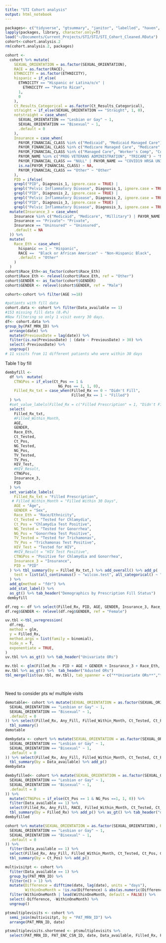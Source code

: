 ```yaml
---
title: "STI Cohort analysis"
output: html_notebook
---
```


```r
packages<- c("tidyverse", "gtsummary", "janitor", "labelled", "haven", "gt")
lapply(packages, library, character.only=T)
load("~/Documents/Current_Projects/STI/STI/STI_Cohort_Cleaned.RData")
cohort<-cohort.analysis.2
rm(cohort.analysis.2, packages)
```


```r
cohort <-
  cohort %>% mutate(
    SEXUAL_ORIENTATION = as.factor(SEXUAL_ORIENTATION),
    RACE = as.factor(RACE),
    ETHNICITY = as.factor(ETHNICITY),
    hispanic = if_else(
      ETHNICITY == "Hispanic or Latina/o/x" |
        ETHNICITY == "Puerto Rican",
      1,
      0
    ),
    Ct_Results_Categorical = as.factor(Ct_Results_Categorical),
    straight = if_else(SEXUAL_ORIENTATION == "Straight", 1, 0),
    notstraight = case_when(
      SEXUAL_ORIENTATION == "Lesbian or Gay" ~ 1,
      SEXUAL_ORIENTATION == "Bisexual" ~ 1,
      .default = 0
    ),
    Insurance = case_when(
      PAYOR_FINANCIAL_CLASS %in% c("Medicaid", "Medicaid Managed Care") ~ "Medicaid",
      PAYOR_FINANCIAL_CLASS %in% c("Medicare Managed Care", "Medicare" ) ~ "Medicare",
      PAYOR_FINANCIAL_CLASS %in% c("Managed Care", "Worker's Comp", "Commercial", "BCBS") ~ "Private",
      PAYOR_NAME %in% c("PROG VETERANS ADMINISTRATION", "TRICARE") ~ "Millitary",
      PAYOR_FINANCIAL_CLASS == "NULL" | PAYOR_NAME == "COVID19 HRSA UNINSURED T&T FUND" ~ "Uninsured",
      is.na(PAYOR_FINANCIAL_CLASS) ~ NA,
      PAYOR_FINANCIAL_CLASS == "Other" ~ "Other"
    ),
    PID = ifelse(
    grepl("PID", Diagnosis_1, ignore.case = TRUE) |
    grepl("Pelvic Inflammatory Disease", Diagnosis_1, ignore.case = TRUE) |
    grepl("PID", Diagnosis_2, ignore.case = TRUE) |
    grepl("Pelvic Inflammatory Disease", Diagnosis_2, ignore.case = TRUE) |
    grepl("PID", Diagnosis_3, ignore.case = TRUE) |
    grepl("Pelvic Inflammatory Disease", Diagnosis_3, ignore.case = TRUE), 1, 0)) %>% 
  mutate(Insurance_3 = case_when(
    Insurance %in% c("Medicaid", "Medicare", "Millitary") | PAYOR_NAME == "PROG SEXUAL ASSAULT" ~ "Public",
    Insurance == "Private"~ "Private",
    Insurance == "Uninsured" ~ "Uninsured",
    .default = NA
  )) %>% 
  mutate(
    Race_Eth = case_when(
      hispanic == 1 ~ "Hispanic",
      RACE ==  "Black or African American" ~ "Non-Hispanic Black",
      .default = "Other"
    )
  )
cohort$Race_Eth<-as_factor(cohort$Race_Eth)
cohort$Race_Eth <- relevel(cohort$Race_Eth, ref = "Other")
cohort$GENDER <- as_factor(cohort$GENDER)
cohort$GENDER <- relevel(cohort$GENDER, ref = "Male")
```

```r
cohort<-cohort %>% filter(AGE >=18)
```


```r
#patients with fill data
cohort.data <- cohort %>% filter(Data_available == 1)
#153 missing fill data (8.4%)
#Now filtering so only 1 visit every 30 days.
df<- cohort.data %>% 
group_by(PAT_MRN_ID) %>%
  arrange(date) %>%
  mutate(PreviousDate = lag(date)) %>%
  filter(is.na(PreviousDate) | (date - PreviousDate) > 30) %>%
  select(-PreviousDate) %>%
  ungroup()
# 11 visits from 11 different patients who were within 30 days
```

Table 1 by fill

```r
dembyfill <-
  df %>%  mutate(
    CTNGPos = if_else(Ct_Pos == 1 &
                        NG_Pos == 1, 1, 0),
    Filled_Rx_txt = case_when(Filled_Rx == 0 ~ "Didn't Fill",
                              Filled_Rx == 1 ~ "Filled")
  ) %>%
  #set_value_labels(Filled_Rx = c("Filled Prescription" = 1, "Didn't Fill Prescription" = 0)) %>%
  select(
    Filled_Rx_txt,
    #Filled_Within_Month,
    AGE,
    GENDER,
    Race_Eth,
    Ct_Tested,
    Ct_Pos,
    NG_Tested,
    NG_Pos,
    TV_Tested,
    TV_Pos,
    HIV_Test,
    #HIV_Result,
    CTNGPos,
    Insurance_3,
    PID
  ) %>%
  set_variable_labels(
    Filled_Rx_txt = "Filled Prescription",
   # Filled_Within_Month = "Filled Within 30 Days",
    AGE = "Age",
    GENDER = "Sex",
    Race_Eth = "Race/Ethnicity",
    Ct_Tested = "Tested for Chlamydia",
    Ct_Pos = "Chlamydia Test Positive",
    NG_Tested = "Tested for Gonorrhea",
    NG_Pos = "Gonorrhea Test Positive",
    TV_Tested = "Tested for Trichamonas",
    TV_Pos = "Trichamonas Test Positive",
    HIV_Test = "Tested for HIV",
    #HIV_Result = "HIV Test Positive",
    CTNGPos = "Positive for Chlamydia and Gonorrhea",
    Insurance_3 = "Insurance",
    PID = "PID"
  ) %>% tbl_summary(by = Filled_Rx_txt,) %>% add_overall() %>% add_p(
    test = list(all_continuous() ~ "wilcox.test", all_categorical() ~ "fisher.test") 
  ) %>% 
  add_q(method = "fdr") %>% 
  add_stat_label() %>%
  as_gt() %>% tab_header("Demographics by Prescription Fill Status")
 dembyfill
```

```r
df.reg <- df %>% select(Filled_Rx, PID, AGE, GENDER, Insurance_3, Race_Eth) %>% set_variable_labels(AGE = "Age", GENDER = "Sex", Insurance_3 = "Insurance", Race_Eth = "Race/Ethnicity")
df.reg$GENDER <- relevel(df.reg$GENDER, ref = "Female")

uv.tbl <-tbl_uvregression(
  df.reg,
  method = glm,
  y = Filled_Rx,
  method.args = list(family = binomial),
  hide_n = T,
  exponentiate = TRUE,
) 
uv.tbl %>% as_gt() %>% tab_header("Univariate ORs")

mv.tbl <- glm(Filled_Rx ~ PID + AGE + GENDER + Insurance_3 + Race_Eth, family = "binomial", data = df.reg) %>% tbl_regression(exponentiate = T)
mv.tbl %>% as_gt() %>%  tab_header("Adusted ORs") 
tbl_merge(list(uv.tbl, mv.tbl), tab_spanner = c("**Univariate ORs**","**Adusted ORs**"))
```



```r

```

```r

```


Need to consider pts w/ multiple visits
```r
demotable<- cohort %>% mutate(SEXUAL_ORIENTATION = as.factor(SEXUAL_ORIENTATION), RACE = as.factor(RACE), ETHNICITY = as.factor(ETHNICITY), hispanic = if_else(ETHNICITY == "Hispanic or Latina/o/x" | ETHNICITY == "Puerto Rican", 1, 0), Ct_Results_Categorical = as.factor(Ct_Results_Categorical), straight = if_else(SEXUAL_ORIENTATION == "Straight", 1, 0), notstraight = case_when(
  SEXUAL_ORIENTATION == "Lesbian or Gay" ~ 1,
  SEXUAL_ORIENTATION == "Bisexual" ~ 1,
  .default = 0
)) %>% select(Filled_Rx, Any_Fill, Filled_Within_Month, Ct_Tested, Ct_Pos, Ct_Results_Categorical, AGE, GENDER, hispanic, RACE, NG_Tested, NG_Pos, TV_Tested, TV_Pos, HIV_Test, HIV_Result, Data_available, PAYOR_FINANCIAL_CLASS, PAYOR_NAME) %>% 
  tbl_summary()
demotable

dembydata <- cohort %>% mutate(SEXUAL_ORIENTATION = as.factor(SEXUAL_ORIENTATION), RACE = as.factor(RACE), ETHNICITY = as.factor(ETHNICITY), hispanic = if_else(ETHNICITY == "Hispanic or Latina/o/x" | ETHNICITY == "Puerto Rican", 1, 0), Ct_Results_Categorical = as.factor(Ct_Results_Categorical), straight = if_else(SEXUAL_ORIENTATION == "Straight", 1, 0), notstraight = case_when(
  SEXUAL_ORIENTATION == "Lesbian or Gay" ~ 1,
  SEXUAL_ORIENTATION == "Bisexual" ~ 1,
  .default = 0
)) %>% select(Filled_Rx, Any_Fill, Filled_Within_Month, Ct_Tested, Ct_Pos, Ct_Results_Categorical, AGE, GENDER, NG_Tested, NG_Pos, TV_Tested, TV_Pos, HIV_Test, HIV_Result, Data_available) %>% set_value_labels(Data_available = c("Available" = 1, "Missing" = 0)) %>% 
  tbl_summary(by = Data_available) %>% add_p()
dembydata

dembyfilled<- cohort %>% mutate(SEXUAL_ORIENTATION = as.factor(SEXUAL_ORIENTATION), RACE = as.factor(RACE), ETHNICITY = as.factor(ETHNICITY), Data_available = as.factor(Data_available), hispanic = if_else(ETHNICITY == "Hispanic or Latina/o/x" | ETHNICITY == "Puerto Rican", 1, 0), Ct_Results_Categorical = as.factor(Ct_Results_Categorical), straight = if_else(SEXUAL_ORIENTATION == "Straight", 1, 0), notstraight = case_when(
  SEXUAL_ORIENTATION == "Lesbian or Gay" ~ 1,
  SEXUAL_ORIENTATION == "Bisexual" ~ 1,
  .default = 0
)) %>% 
  mutate(CTNGPos = if_else(Ct_Pos == 1 & NG_Pos ==1, 1, 0)) %>% 
  filter(Data_available == 1) %>% 
  select(Filled_Rx, Any_Fill, RACE, Filled_Within_Month, Ct_Tested, Ct_Pos, Ct_Results_Categorical, AGE, GENDER, NG_Tested, NG_Pos, TV_Tested, TV_Pos, HIV_Test, HIV_Result, CTNGPos, PAYOR_FINANCIAL_CLASS, PAYOR_NAME) %>% 
  tbl_summary(by = Filled_Rx) %>% add_p() %>% as_gt() %>% tab_header("demographics by fill")
dembyfilled

cohort %>% mutate(SEXUAL_ORIENTATION = as.factor(SEXUAL_ORIENTATION), RACE = as.factor(RACE), ETHNICITY = as.factor(ETHNICITY), hispanic = if_else(ETHNICITY == "Hispanic or Latina/o/x" | ETHNICITY == "Puerto Rican", 1, 0), Ct_Results_Categorical = as.factor(Ct_Results_Categorical), straight = if_else(SEXUAL_ORIENTATION == "Straight", 1, 0), notstraight = case_when(
  SEXUAL_ORIENTATION == "Lesbian or Gay" ~ 1,
  SEXUAL_ORIENTATION == "Bisexual" ~ 1,
  .default = 0
)) %>% 
  filter(Data_available == 1) %>% 
  select(Filled_Rx, Any_Fill, Filled_Within_Month, Ct_Tested, Ct_Pos, Ct_Results_Categorical, AGE, GENDER, NG_Tested, NG_Pos, TV_Tested, TV_Pos, HIV_Test, HIV_Result) %>% 
  tbl_summary(by = Ct_Pos) %>% add_p()


```

```r
multivisitpt <- cohort %>% 
  filter(Data_available == 1) %>% 
  group_by(PAT_MRN_ID) %>% 
  filter(n() > 1) %>%
  mutate(Difference = difftime(date, lag(date), units = "days"),
         WithinOneMonth = !is.na(Difference) & abs(as.numeric(Difference)) <= 30) %>%
  filter(WithinOneMonth | lead(WithinOneMonth, default = FALSE)) %>%
  select(-Difference, -WithinOneMonth) %>%
  ungroup()

ptsmultiplevisits <- cohort %>% 
  semi_join(multivisitpt, by = "PAT_MRN_ID") %>% 
  arrange(PAT_MRN_ID, date)

ptsmultiplevisits.shortened <- ptsmultiplevisits %>% 
  select(PAT_MRN_ID, PAT_ENC_CSN_ID, date, Data_available, Filled_Rx, Filled_Within_Month, Any_Fill)

```

